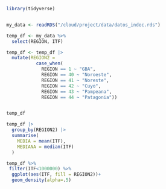 ```r
library(tidyverse) 


my_data <- readRDS("/cloud/project/data/datos_indec.rds")
```

```r
temp_df <- my_data %>%    
  select(REGION, ITF)
```

```r
temp_df <- temp_df |> 
  mutate(REGION2 = 
           case_when(
             REGION == 1 ~ "GBA",
             REGION == 40 ~ "Noroeste",
             REGION == 41 ~ "Noreste",
             REGION == 42 ~ "Cuyo",
             REGION == 43 ~ "Pampeana",
             REGION == 44 ~ "Patagonia"))


temp_df
```

```r
temp_df |>
  group_by(REGION2) |>
  summarise(
    MEDIA = mean(ITF),
    MEDIANA = median(ITF)
  )
```

```r
temp_df %>%  
 filter(ITF<1000000) %>% 
  ggplot(aes(ITF, fill = REGION2))+
  geom_density(alpha=.5)
```


